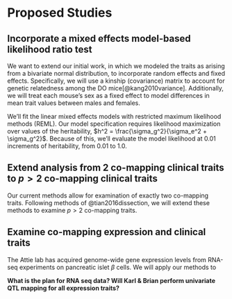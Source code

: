 # Proposed Studies

## Incorporate a mixed effects model-based likelihood ratio test

We want to extend our initial work, in which we modeled the traits as arising from a bivariate normal distribution, to incorporate random effects and fixed effects. Specifically, we will use a kinship (covariance) matrix to account for genetic relatedness among the DO mice[@kang2010variance]. Additionally, we will treat each mouse's sex as a fixed effect to model differences in mean trait values between males and females.

We'll fit the linear mixed effects models with restricted maximum likelihood methods (REML). Our model specification requires likelihood maximization over values of the heritability, $h^2 = \frac{\sigma_g^2}{\sigma_e^2 + \sigma_g^2}$. Because of this, we'll evaluate the model likelihood at 0.01 increments of heritability, from 0.01 to 1.0. 





## Extend analysis from 2 co-mapping clinical traits to $p > 2$ co-mapping clinical traits

Our current methods allow for examination of exactly two co-mapping traits. Following methods of @tian2016dissection, we will extend these methods to examine $p > 2$ co-mapping traits. 


## Examine co-mapping expression and clinical traits

The Attie lab has acquired genome-wide gene expression levels from RNA-seq experiments on pancreatic islet $\beta$ cells. We will apply our methods to 

**What is the plan for RNA seq data? Will Karl & Brian perform univariate QTL mapping for all expression traits?**





